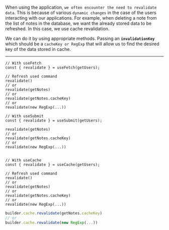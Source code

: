 
When using the application, `we often encounter the need to revalidate data`. This is because of various
`dynamic changes` in the case of the users interacting with our applications. For example, when deleting a note from the
list of notes in the database, we want the already stored data to be refreshed. In this case, we use cache revalidation.

We can do it by using appropriate methods. Passing an **`invalidationKey`** which should be a `cacheKey or RegExp` that
will allow us to find the desired key of the data stored in cache.

---

<Tabs>
  <TabItem value="React" label="React" default>

```tsx
// With useFetch
const { revalidate } = useFetch(getUsers);

// Refresh used command
revalidate()
// or
revalidate(getNotes)
// or
revalidate(getNotes.cacheKey)
// or
revalidate(new RegExp(...))

// With useSubmit
const { revalidate } = useSubmit(getUsers);

revalidate(getNotes)
// or
revalidate(getNotes.cacheKey)
// or
revalidate(new RegExp(...))


// With useCache
const { revalidate } = useCache(getUsers);

// Refresh used command
revalidate()
// or
revalidate(getNotes)
// or
revalidate(getNotes.cacheKey)
// or
revalidate(new RegExp(...))
```

  </TabItem>
  <TabItem value="Typescript" label="Typescript" default>

```ts
builder.cache.revalidate(getNotes.cacheKey)
// or
builder.cache.revalidate(new RegExp(...))
```

  </TabItem>
</Tabs>

